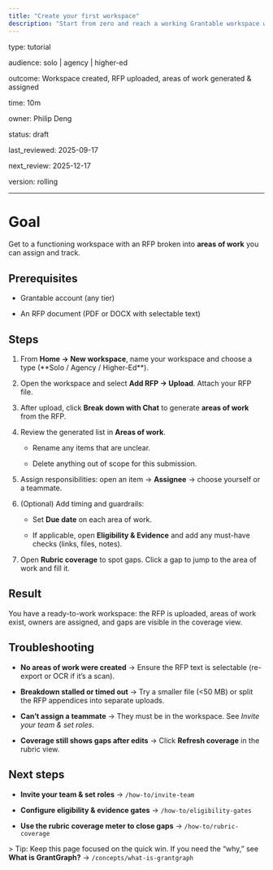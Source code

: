 ```yaml
---
title: "Create your first workspace"
description: "Start from zero and reach a working Grantable workspace with an uploaded RFP broken into assignable areas of work."
---
```


type: tutorial

audience: solo | agency | higher-ed

outcome: Workspace created, RFP uploaded, areas of work generated & assigned

time: 10m

owner: Philip Deng

status: draft

last_reviewed: 2025-09-17

next_review: 2025-12-17

version: rolling

---

# Goal

Get to a functioning workspace with an RFP broken into **areas of work** you can assign and track.

## Prerequisites

- Grantable account (any tier)

- An RFP document (PDF or DOCX with selectable text)

## Steps

1. From **Home → New workspace**, name your workspace and choose a type (\*\*Solo / Agency / Higher-Ed\*\*).  

2. Open the workspace and select **Add RFP → Upload**. Attach your RFP file.  

3. After upload, click **Break down with Chat** to generate **areas of work** from the RFP.  

4. Review the generated list in **Areas of work**.  

   - Rename any items that are unclear.  

   - Delete anything out of scope for this submission.  

5. Assign responsibilities: open an item → **Assignee** → choose yourself or a teammate.  

6. (Optional) Add timing and guardrails:  

   - Set **Due date** on each area of work.  

   - If applicable, open **Eligibility & Evidence** and add any must-have checks (links, files, notes).  

7. Open **Rubric coverage** to spot gaps. Click a gap to jump to the area of work and fill it.

## Result

You have a ready-to-work workspace: the RFP is uploaded, areas of work exist, owners are assigned, and gaps are visible in the coverage view.

## Troubleshooting

- **No areas of work were created** → Ensure the RFP text is selectable (re-export or OCR if it’s a scan).  

- **Breakdown stalled or timed out** → Try a smaller file (\<50 MB) or split the RFP appendices into separate uploads.  

- **Can’t assign a teammate** → They must be in the workspace. See _Invite your team & set roles_.  

- **Coverage still shows gaps after edits** → Click **Refresh coverage** in the rubric view.

## Next steps

- **Invite your team & set roles** → `/how-to/invite-team`  

- **Configure eligibility & evidence gates** → `/how-to/eligibility-gates`  

- **Use the rubric coverage meter to close gaps** → `/how-to/rubric-coverage`

\> Tip: Keep this page focused on the quick win. If you need the “why,” see **What is GrantGraph?** → `/concepts/what-is-grantgraph`
